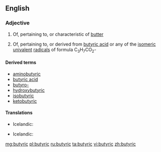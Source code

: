 ==English==

===Adjective===
{{en-adj}}

# {{context|rare|lang=en}} Of, pertaining to, or characteristic of [[butter]]
# {{context|organic chemistry|lang=en}} Of, pertaining to, or derived from [[butyric acid]] or any of the [[isomeric]] [[univalent]] [[radical]]s of formula C<sub>3</sub>H<sub>7</sub>CO<sub>2</sub>-

====Derived terms====
* [[aminobutyric]]
* [[butyric acid]]
* [[butyro-]]
* [[hydroxybutyric]]
* [[isobutyric]]
* [[ketobutyric]]

====Translations====
{{trans-top|of or pertaining to butter}}
* Icelandic: {{t-|is|smjör-}}
{{trans-mid}}
{{trans-bottom}}

{{trans-top|of or derived from butyric acid}}
* Icelandic: {{t-|is|smjör-}}
{{trans-mid}}
{{trans-bottom}}

[[mg:butyric]]
[[pl:butyric]]
[[ru:butyric]]
[[ta:butyric]]
[[vi:butyric]]
[[zh:butyric]]